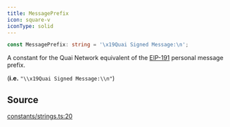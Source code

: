 ```yaml
---
title: MessagePrefix
icon: square-v
iconType: solid
---
```


```ts
const MessagePrefix: string = '\x19Quai Signed Message:\n';
```

A constant for the Quai Network equivalent of the [EIP-191](https://eips.ethereum.org/EIPS/eip-191) personal message
prefix.

(**i.e.** `"\\x19Quai Signed Message:\\n"`)

## Source

[constants/strings.ts:20](https://github.com/dominant-strategies/quais.js/blob/ed42ffbfe60ddf7e7a3e8a6035ad3d7055fdc6f1/src/constants/strings.ts#L20)

